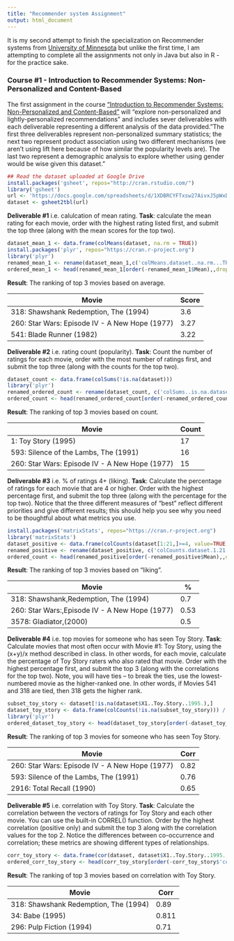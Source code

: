 ```yaml
---
title: "Recommender system Assignment"
output: html_document
---
```


It is my second attempt to finish the specialization 
on Recommender systems from [University of Minnesota](https://www.coursera.org/specializations/recommender-systems) but unlike the first time, I am attempting to complete all the assignments not only in Java but also in R - for the practice sake.

### Course #1 - Introduction to Recommender Systems: Non-Personalized and Content-Based

The first assignment in the course ["Introduction to Recommender Systems: Non-Personalized and Content-Based"](https://www.coursera.org/learn/recommender-systems-introduction) will "explore non-personalized and lightly-personalized recommendations" and includes sever deliverables with each deliverable representing a different analysis of the data provided."The first three deliverables represent non-personalized summary statistics; the next two represent product association using two different mechanisms (we aren't using lift here because of how similar the popularity levels are). The last two represent a demographic analysis to explore whether using gender would be wise given this dataset."
```r
## Read the dataset uploaded at Google Drive
install.packages('gsheet', repos="http://cran.rstudio.com/")
library('gsheet')
url <- 'https://docs.google.com/spreadsheets/d/1XDBRCYFTxsw27AivxJ5pWxDHN0WA6GqSP46PVe2BCQ4/edit?usp=sharing'
dataset <- gsheet2tbl(url)
```

**Deliverable #1** i.e. calulcation of mean rating. 
**Task**: calculate the mean rating for each movie, order with the highest rating listed first, and submit the top three (along with the mean scores for the top two).
```r

dataset_mean_1 <- data.frame(colMeans(dataset, na.rm = TRUE))
install.packages('plyr', repos="https://cran.r-project.org")
library('plyr')
renamed_mean_1 <- rename(dataset_mean_1,c('colMeans.dataset..na.rm...TRUE.'='Mean'))
ordered_mean_1 <- head(renamed_mean_1[order(-renamed_mean_1$Mean),,drop=FALSE],n=4)
```
**Result**: The ranking of top 3 movies based on average.

| Movie                                          | Score |
|------------------------------------------------|-------|
| 318: Shawshank Redemption, The (1994)          | 3.6   |
| 260: Star Wars: Episode IV - A New Hope (1977) | 3.27  |
| 541: Blade Runner (1982)                       | 3.22  |


**Deliverable #2** i.e. rating count (popularity).
**Task**: Count the number of ratings for each movie, order with the most number of ratings first, and submit the top three (along with the counts for the top two).
```r
dataset_count <- data.frame(colSums(!is.na(dataset)))
library('plyr')
renamed_ordered_count <- rename(dataset_count, c('colSums..is.na.dataset..'='Mean'))
ordered_count <- head(renamed_ordered_count[order(-renamed_ordered_count$Mean),,drop=FALSE],n=5)
```
**Result**: The ranking of top 3 movies based on count.

| Movie                                          | Count |
|------------------------------------------------|-------|
| 1: Toy Story (1995)                            | 17    |
| 593: Silence of the Lambs, The (1991)          | 16    |
| 260: Star Wars: Episode IV - A New Hope (1977) | 15    |

**Deliverable #3** i.e. % of ratings 4+ (liking).
**Task**: Calculate the percentage of ratings for each movie that are 4 or higher. Order with the highest percentage first, and submit the top three (along with the percentage for the top two). Notice that the three different measures of "best" reflect different priorities and give different results; this should help you see why you need to be thoughtful about what metrics you use.
```r
install.packages('matrixStats', repos="https://cran.r-project.org")
library('matrixStats')
dataset_positive <- data.frame(colCounts(dataset[1:21,]>=4, value=TRUE, na.rm=TRUE, drop = FALSE) / colSums(!is.na(dataset)))
renamed_positive <- rename(dataset_positive, c('colCounts.dataset.1.21.......4..value...TRUE..na.rm...TRUE..drop...FALSE..colSums..is.na.dataset..'='Mean'))
ordered_count <- head(renamed_positive[order(-renamed_positive$Mean),,drop=FALSE],n=4)
```
**Result**: The ranking of top 3 movies based on "liking".

| Movie                                          | %    |
|------------------------------------------------|------|
| 318: Shawshank,Redemption, The (1994)          | 0.7  |
| 260: Star Wars:,Episode IV - A New Hope (1977) | 0.53 |
| 3578: Gladiator,(2000)                         | 0.5  |

**Deliverable #4** i.e. top movies for someone who has seen Toy Story.
**Task**: Calculate movies that most often occur with Movie #1: Toy Story, using the (x+y)/x method described in class. In other words, for each movie, calculate the percentage of Toy Story raters who also rated that movie. Order with the highest percentage first, and submit the top 3 (along with the correlations for the top two). Note, you will have ties -- to break the ties, use the lowest-numbered movie as the higher-ranked one. In other words, if Movies 541 and 318 are tied, then 318 gets the higher rank.
```r
subset_toy_story <- dataset[!is.na(dataset$X1..Toy.Story..1995.),]
dataset_toy_story <- data.frame(colCounts(!is.na(subset_toy_story))) / NROW(subset(subset_toy_story, select=c("X1..Toy.Story..1995.")))
library('plyr')
ordered_dataset_toy_story <- head(dataset_toy_story[order(-dataset_toy_story$'colCounts..is.na.subset_toy_story..'),,drop = FALSE], n=6)
```
**Result**: The ranking of top 3 movies for someone who has seen Toy Story.

| Movie                                          | Corr |
|------------------------------------------------|------|
| 260: Star Wars: Episode IV - A New Hope (1977) | 0.82 |
| 593: Silence of the Lambs, The (1991)          | 0.76 |
| 2916: Total Recall (1990)                      | 0.65 |

**Deliverable #5** i.e. correlation with Toy Story.
**Task**: Calculate the correlation between the vectors of ratings for Toy Story and each other movie. You can use the built-in CORREL() function. Order by the highest correlation (positive only) and submit the top 3 along with the correlation values for the top 2. Notice the differences between co-occurrence and correlation; these metrics are showing different types of relationships.
```r
corr_toy_story <- data.frame(cor(dataset, dataset$X1..Toy.Story..1995., use="pairwise.complete.obs"))
ordered_corr_toy_story <- head(corr_toy_story[order(-corr_toy_story$'cor.dataset..dataset.X1..Toy.Story..1995...use....pairwise.complete.obs..'),,drop=FALSE], n=4)
```
**Result**: The ranking of top 3 movies based on correlation with Toy Story.

| Movie                                 | Corr  |
|---------------------------------------|-------|
| 318: Shawshank Redemption, The (1994) | 0.89  |
| 34: Babe (1995)                       | 0.811 |
| 296: Pulp Fiction (1994)              | 0.71  |